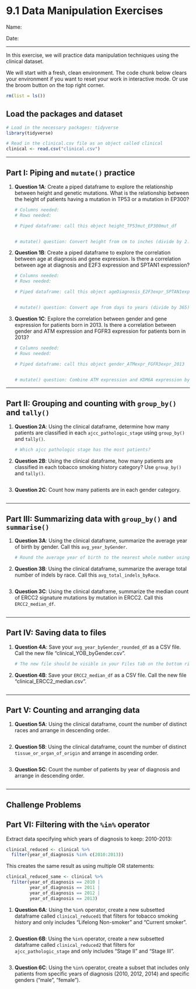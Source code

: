 # 9.1 Data Manipulation Exercises

Name:

Date:

------------------------------------------------------------------------

In this exercise, we will practice data manipulation techniques using the clinical dataset.

We will start with a fresh, clean environment. The code chunk below clears your environment if you want to reset your work in interactive mode. Or use the broom button on the top right corner.

```r
rm(list = ls())
```

## Load the packages and dataset

```r
# Load in the necessary packages: tidyverse
library(tidyverse)
```

```r
# Read in the clinical.csv file as an object called clinical
clinical <- read.csv("clinical.csv")
```

------------------------------------------------------------------------

## Part I: Piping and `mutate()` practice

1.  **Question 1A**: Create a piped dataframe to explore the relationship between height and genetic mutations. What is the relationship between the height of patients having a mutation in TP53 or a mutation in EP300?

    ```r
    # Columns needed: 
    # Rows needed: 

    # Piped dataframe: call this object height_TP53mut_EP300mut_df


    # mutate() question: Convert height from cm to inches (divide by 2.54) and call the new column height_inches

    ```

2.  **Question 1B**: Create a piped dataframe to explore the correlation between age at diagnosis and gene expression. Is there a correlation between age at diagnosis and E2F3 expression and SPTAN1 expression?

    ```r
    # Columns needed: 
    # Rows needed: 

    # Piped dataframe: call this object ageDiagnosis_E2F3expr_SPTAN1expr


    # mutate() question: Convert age from days to years (divide by 365) and call the new column age_of_diagnosis_years

    ```

3.  **Question 1C**: Explore the correlation between gender and gene expression for patients born in 2013. Is there a correlation between gender and ATM expression and FGFR3 expression for patients born in 2013?

    ```r
    # Columns needed: 
    # Rows needed: 

    # Piped dataframe: call this object gender_ATMexpr_FGFR3expr_2013


    # mutate() question: Combine ATM expression and KDM6A expression by adding them together and call the new column combo_expr

    ```

------------------------------------------------------------------------

## Part II: Grouping and counting with `group_by()` and `tally()`

1.  **Question 2A**: Using the clinical dataframe, determine how many patients are classified in each `ajcc_pathologic_stage` using `group_by()` and `tally()`.

    ```r

    # Which ajcc pathologic stage has the most patients?

    ```

2.  **Question 2B**: Using the clinical dataframe, how many patients are classified in each tobacco smoking history category? Use `group_by()` and `tally()`.

    ```r

    ```

3.  **Question 2C**: Count how many patients are in each gender category.

    ```r

    ```

------------------------------------------------------------------------

## Part III: Summarizing data with `group_by()` and `summarise()`

1.  **Question 3A**: Using the clinical dataframe, summarize the average year of birth by gender. Call this `avg_year_byGender`.

    ```r

    # Round the average year of birth to the nearest whole number using mutate() and round(). Call the new column yob_avg_rounded and name the dataframe avg_year_byGender_rounded_df

    ```

2.  **Question 3B**: Using the clinical dataframe, summarize the average total number of indels by race. Call this `avg_total_indels_byRace`.

    ```r

    ```

3.  **Question 3C**: Using the clinical dataframe, summarize the median count of ERCC2 signature mutations by mutation in ERCC2. Call this `ERCC2_median_df`.

    ```r

    ```

------------------------------------------------------------------------

## Part IV: Saving data to files

1.  **Question 4A**: Save your `avg_year_byGender_rounded_df` as a CSV file. Call the new file "clinical_YOB_byGender.csv".

    ```r

    # The new file should be visible in your Files tab on the bottom right panel
    ```

2.  **Question 4B**: Save your `ERCC2_median_df` as a CSV file. Call the new file "clinical_ERCC2_median.csv".

    ```r

    ```

------------------------------------------------------------------------

## Part V: Counting and arranging data

1.  **Question 5A**: Using the clinical dataframe, count the number of distinct races and arrange in descending order.

    ```r

    ```

2.  **Question 5B**: Using the clinical dataframe, count the number of distinct `tissue_or_organ_of_origin` and arrange in ascending order.

    ```r

    ```

3.  **Question 5C**: Count the number of patients by year of diagnosis and arrange in descending order.

    ```r

    ```

------------------------------------------------------------------------

## **Challenge Problems**

## Part VI: Filtering with the `%in%` operator

Extract data specifying which years of diagnosis to keep: 2010-2013:

```r
clinical_reduced <- clinical %>%
  filter(year_of_diagnosis %in% c(2010:2013))
```

This creates the same result as using multiple OR statements:

```r
clinical_reduced_same <- clinical %>%
  filter(year_of_diagnosis == 2010 |
         year_of_diagnosis == 2011 |
         year_of_diagnosis == 2012 |
         year_of_diagnosis == 2013)
```

1.  **Question 6A**: Using the `%in%` operator, create a new subsetted dataframe called `clinical_reduced1` that filters for tobacco smoking history and only includes "Lifelong Non-smoker" and "Current smoker".

    ```r

    ```

2.  **Question 6B**: Using the `%in%` operator, create a new subsetted dataframe called `clinical_reduced2` that filters for `ajcc_pathologic_stage` and only includes "Stage II" and "Stage III".

    ```r

    ```

3.  **Question 6C**: Using the `%in%` operator, create a subset that includes only patients from specific years of diagnosis (2010, 2012, 2014) and specific genders ("male", "female").

    ```r

    ```
